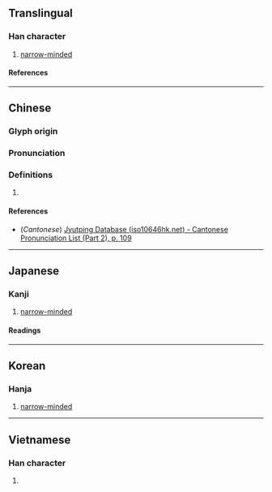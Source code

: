 {{character info/new}}
==Translingual==

===Han character===
{{Han char|rn=61|rad=心|as=09|sn=12|four=93027|canj=PHSB|ids=⿰忄扁}}

# [[narrow-minded]]

====References====
{{Han ref|kx=0393.080|dkj=10872|dj=0729.060|hdz=42331.110|uh=60FC}}

----

==Chinese==
{{zh-forms}}

===Glyph origin===
{{Han etym}}

===Pronunciation===
{{zh-pron
|m=biǎn
|c=bin2,pin2
|mc=y
|oc=y
|cat=a
}}

===Definitions===
{{zh-hanzi}}

# {{rfdef|zh}}

====References====
* (''Cantonese'') [http://www.iso10646hk.net/jp/document/download.jsp Jyutping Database (iso10646hk.net) - Cantonese Pronunciation List (Part 2), p. 109]

----

==Japanese==

===Kanji===
{{ja-kanji|grade=|rs=心09}}

# [[narrow-minded]]

====Readings====
{{ja-readings
|on=へん
}}

----

==Korean==

===Hanja===
{{ko-hanja|편}}

# [[narrow-minded]]

----

==Vietnamese==

===Han character===
{{vi-readings|rs=心09|reading=bẽn}}

# {{defn|lang=vi|sort=心09}}